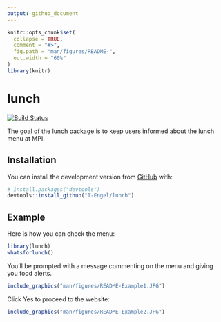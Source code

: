 ```yaml
---
output: github_document
---
```


<!-- README.md is generated from README.Rmd. Please edit that file -->

```r
knitr::opts_chunk$set(
  collapse = TRUE,
  comment = "#>",
  fig.path = "man/figures/README-",
  out.width = "60%"
)
library(knitr)
```
# lunch

<!-- badges: start -->
[![Build Status](https://travis-ci.com/T-Engel/lunch.svg?branch=master)](https://travis-ci.com/T-Engel/lunch)
<!-- badges: end -->

The goal of the lunch package is to keep users informed about the lunch menu at MPI.

## Installation

You can install the development version from [GitHub](https://github.com/) with:

``` r
# install.packages("devtools")
devtools::install_github("T-Engel/lunch")
```
## Example

Here is how you can check the menu:

```r
library(lunch)
whatsforlunch()
```

You'll be prompted with a message commenting on the menu and giving you food alerts.
```r
include_graphics("man/figures/README-Example1.JPG") 
```


Click Yes to proceed to the website:

```r
include_graphics("man/figures/README-Example2.JPG") 
```


